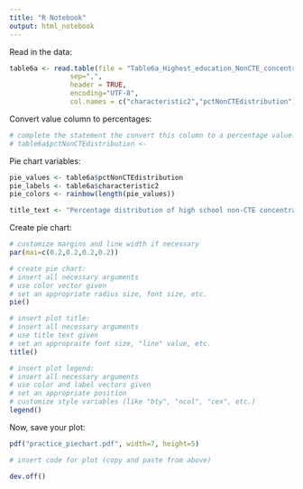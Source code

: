 ```yaml
---
title: "R Notebook"
output: html_notebook
---
```


Read in the data:

```r
table6a <- read.table(file = "Table6a_Highest_education_NonCTE_concentrators.csv", 
               sep=",",
               header = TRUE,
               encoding="UTF-8", 
               col.names = c("characteristic2","pctNonCTEdistribution"))

```


Convert value column to percentages:

```r
# complete the statement the convert this column to a percentage value:
# table6a$pctNonCTEdistribution <- 
```


Pie chart variables:

```r
pie_values <- table6a$pctNonCTEdistribution
pie_labels <- table6a$characteristic2
pie_colors <- rainbow(length(pie_values))

title_text <- "Percentage distribution of high school non-CTE concentrators by highest level of\neducational attainment eight years after expected high school graduation"
```


Create pie chart:

```r
# customize margins and line width if necessary
par(mai=c(0.2,0.2,0.2,0.2))

# create pie chart:
# insert all necessary arguments
# use color vector given
# set an appropriate radius size, font size, etc.
pie()

# insert plot title:
# insert all necessary arguments
# use title text given
# set an appropraite font size, "line" value, etc.
title()

# insert plot legend:
# insert all necessary arguments
# use color and label vectors given
# set an appropriate position
# customize style variables (like "bty", "ncol", "cex", etc.)
legend()
```


Now, save your plot:

```r
pdf("practice_piechart.pdf", width=7, height=5)

# insert code for plot (copy and paste from above)

dev.off()
```

